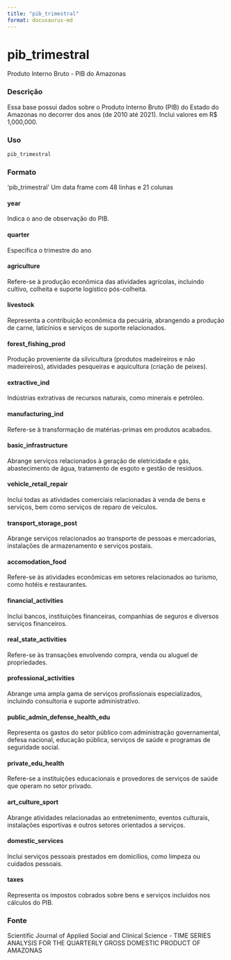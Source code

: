 ```yaml
---
title: "pib_trimestral"
format: docusaurus-md
---
```


# pib_trimestral

Produto Interno Bruto - PIB do Amazonas

### Descrição

Essa base possui dados sobre o Produto Interno Bruto (PIB) do Estado do Amazonas no decorrer dos anos (de 2010 até 2021). Inclui valores em R$ 1,000,000.

### Uso

```r
pib_trimestral
```

### Formato

‘pib_trimestral’ Um data frame com 48 linhas e 21 colunas

#### year

Indica o ano de observação do PIB.

#### quarter

Especifica o trimestre do ano

#### agriculture

Refere-se à produção econômica das atividades agrícolas, incluindo cultivo, colheita e suporte logístico pós-colheita.

#### livestock

Representa a contribuição econômica da pecuária, abrangendo a produção de carne, laticínios e serviços de suporte relacionados.

#### forest_fishing_prod

Produção proveniente da silvicultura (produtos madeireiros e não madeireiros), atividades pesqueiras e aquicultura (criação de peixes).

#### extractive_ind

Indústrias extrativas de recursos naturais, como minerais e petróleo.

#### manufacturing_ind

Refere-se à transformação de matérias-primas em produtos acabados.

#### basic_infrastructure

Abrange serviços relacionados à geração de eletricidade e gás, abastecimento de água, tratamento de esgoto e gestão de resíduos.

#### vehicle_retail_repair

Inclui todas as atividades comerciais relacionadas à venda de bens e serviços, bem como serviços de reparo de veículos.

#### transport_storage_post

Abrange serviços relacionados ao transporte de pessoas e mercadorias, instalações de armazenamento e serviços postais.

#### accomodation_food

Refere-se às atividades econômicas em setores relacionados ao turismo, como hotéis e restaurantes.

#### financial_activities

Inclui bancos, instituições financeiras, companhias de seguros e diversos serviços financeiros.

#### real_state_activities

Refere-se às transações envolvendo compra, venda ou aluguel de propriedades.

#### professional_activities

Abrange uma ampla gama de serviços profissionais especializados, incluindo consultoria e suporte administrativo.

#### public_admin_defense_health_edu

Representa os gastos do setor público com administração governamental, defesa nacional, educação pública, serviços de saúde e programas de seguridade social.

#### private_edu_health

Refere-se a instituições educacionais e provedores de serviços de saúde que operam no setor privado.

#### art_culture_sport

Abrange atividades relacionadas ao entretenimento, eventos culturais, instalações esportivas e outros setores orientados a serviços.

#### domestic_services

Inclui serviços pessoais prestados em domicílios, como limpeza ou cuidados pessoais.

#### taxes

Representa os impostos cobrados sobre bens e serviços incluídos nos cálculos do PIB.

### Fonte

Scientific Journal of Applied Social and Clinical Science - TIME SERIES ANALYSIS FOR THE QUARTERLY GROSS DOMESTIC PRODUCT OF AMAZONAS

